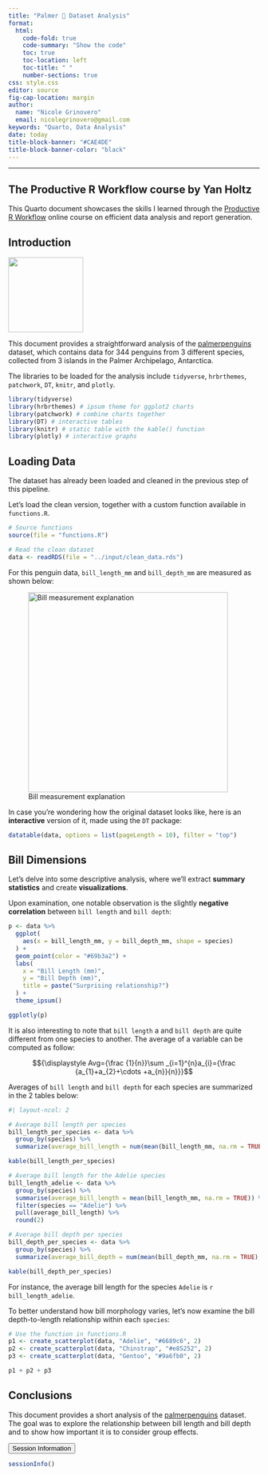 ```yaml
---
title: "Palmer 🐧 Dataset Analysis"
format:
  html:
    code-fold: true
    code-summary: "Show the code"
    toc: true
    toc-location: left
    toc-title: " "
    number-sections: true
css: style.css
editor: source
fig-cap-location: margin
author:
  name: "Nicole Grinovero"
  email: nicolegrinovero@gmail.com
keywords: "Quarto, Data Analysis"
date: today
title-block-banner: "#CAE4DE"
title-block-banner-color: "black"
---
```


***

:::{.callout-gradient}
:::{.callout-note collapse="true"}

## The Productive R Workflow course by Yan Holtz

This Quarto document showcases the skills I learned through the [Productive R Workflow](https://www.productive-r-workflow.com/) online course on efficient data analysis and report generation. 
:::
:::



## Introduction 

![](asset/hex_sticker.png){fig-alt="An image showing the palmerpenguins hex sticker" fig-align="center" width=150} 


This document provides a straightforward analysis of the [palmerpenguins](https://allisonhorst.github.io/palmerpenguins/) dataset, which contains data for 344 penguins from 3 different species, collected from 3 islands in the Palmer Archipelago, Antarctica.

The libraries to be loaded for the analysis include `tidyverse`, `hrbrthemes`, `patchwork`, `DT`, `knitr`, and `plotly`.

```r
library(tidyverse)
library(hrbrthemes) # ipsum theme for ggplot2 charts
library(patchwork) # combine charts together
library(DT) # interactive tables
library(knitr) # static table with the kable() function
library(plotly) # interactive graphs
```





## Loading Data

The dataset has already been loaded and cleaned in the previous step of this pipeline.

Let’s load the clean version, together with a custom function available in `functions.R`.


```r
# Source functions
source(file = "functions.R")

# Read the clean dataset
data <- readRDS(file = "../input/clean_data.rds")
```



For this penguin data, `bill_length_mm` and `bill_depth_mm` are measured as shown below:

![Bill measurement explanation](asset/culmen_depth.png){width=400}

In case you’re wondering how the original dataset looks like, here is an **interactive** version of it, made using the `DT` package:

```r
datatable(data, options = list(pageLength = 10), filter = "top")
```




## Bill Dimensions

Let's delve into some descriptive analysis, where we'll extract **summary statistics** and create **visualizations**.

Upon examination, one notable observation is the slightly **negative correlation** between `bill length` and `bill depth`:

```r
p <- data %>%
  ggplot(
    aes(x = bill_length_mm, y = bill_depth_mm, shape = species)
  ) +
  geom_point(color = "#69b3a2") +
  labs(
    x = "Bill Length (mm)",
    y = "Bill Depth (mm)",
    title = paste("Surprising relationship?")
  ) +
  theme_ipsum()

ggplotly(p)
```



It is also interesting to note that `bill length` a and `bill depth` are quite different from one species to another. The average of a variable can be computed as follow:

$${\displaystyle Avg={\frac {1}{n}}\sum _{i=1}^{n}a_{i}={\frac {a_{1}+a_{2}+\cdots +a_{n}}{n}}}$$

Averages of `bill length` and `bill depth` for each species are summarized in the 2 tables below:

```r
#| layout-ncol: 2

# Average bill length per species
bill_length_per_species <- data %>%
  group_by(species) %>%
  summarize(average_bill_length = num(mean(bill_length_mm, na.rm = TRUE), digits = 2))

kable(bill_length_per_species)

# Average bill length for the Adelie species
bill_length_adelie <- data %>%
  group_by(species) %>%
  summarise(average_bill_length = mean(bill_length_mm, na.rm = TRUE)) %>%
  filter(species == "Adelie") %>%
  pull(average_bill_length) %>%
  round(2)

# Average bill depth per species
bill_depth_per_species <- data %>%
  group_by(species) %>%
  summarize(average_bill_depth = num(mean(bill_depth_mm, na.rm = TRUE), digits = 2))

kable(bill_depth_per_species)
```

For instance, the average bill length for the species `Adelie` is `r bill_length_adelie`.

To better understand how bill morphology varies, let's now examine the bill depth-to-length relationship within each `species`:

```r
# Use the function in functions.R
p1 <- create_scatterplot(data, "Adelie", "#6689c6", 2)
p2 <- create_scatterplot(data, "Chinstrap", "#e85252", 2)
p3 <- create_scatterplot(data, "Gentoo", "#9a6fb0", 2)

p1 + p2 + p3
```



## Conclusions

This document provides a short analysis of the [palmerpenguins](https://allisonhorst.github.io/palmerpenguins/) dataset. The goal was to explore the relationship between bill length and bill depth and to show how important it is to consider group effects.


<button class="accordion-button" type="button" data-bs-toggle="collapse" data-bs-target="#collapseOne" >Session Information</button><div id="collapseOne" class="accordion-collapse collapse"><div>

```r
sessionInfo()
```

</div></div>
